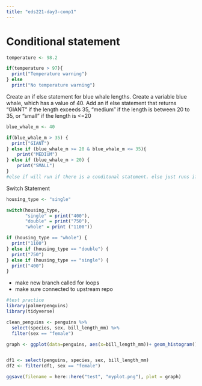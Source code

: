 ```yaml
---
title: "eds221-day3-comp1"
---
```


# Conditional statement

```r
temperature <- 98.2

if(temperature > 97){
  print("Temperature warning")
} else
  print("No temperature warning")
```
Create an if else statement for blue whale lengths. Create a variable blue whale, which has a value of 40. Add an if else statement that returns "GIANT" if the length exceeds 35, "medium" if the length is between 20 to 35, or "small" if the length is <=20


```r
blue_whale_m <- 40

if(blue_whale_m > 35) { 
  print("GIANT")
} else if (blue_whale_m >= 20 & blue_whale_m <= 35){ 
    print("MEDIUM")
} else if (blue_whale_m > 20) { 
    print("SMALL")
}
#else if will run if there is a conditonal statement. else just runs if there is no conditional statement
```

Switch Statement
```r
housing_type <- "single"

switch(housing_type,
       "single" = print("400"),
       "double" = print("750"),
       "whole" = print ("1100"))

if (housing_type == "whole") {
  print("1100")
} else if (housing_type == "double") {
  print("750")
} else if (housing_type == "single") {
  print("400")
}
```

-   make new branch called for loops
-   make sure connected to upstream repo



```r
#test practice
library(palmerpenguins)
library(tidyverse)

clean_penguins <- penguins %>% 
  select(species, sex, bill_length_mm) %>% 
  filter(sex == "female")

graph <- ggplot(data=penguins, aes(x=bill_length_mm))+ geom_histogram()


df1 <- select(penguins, species, sex, bill_length_mm)
df2 <- filter(df1, sex == "female")

ggsave(filename = here::here("test", "myplot.png"), plot = graph)
```









